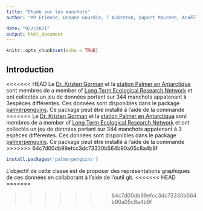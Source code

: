 ```yaml
---
title: "Etude sur les manchots"
author: "MP Etienne, Oceane Gourdin, T Aubreton, Duport Maureen, Anaëlle Ruault du Plessis, Manon Verdier, SERRE Renaud, Victor Schmitt et Klervi Choulette et Céline Tanguy, C Tanguy, Marine MS, G Brambilla"

date: "9/2/2021"
output: html_document
---
```


```r
knitr::opts_chunk$set(echo = TRUE)
```

## Introduction

<<<<<<< HEAD
Le [Dr. Kristen Gorman](https://www.uaf.edu/cfos/people/faculty/detail/kristen-gorman.php) et la [station Palmer en Antarctique](https://pal.lternet.edu/) sont membres de a member of [Long Term Ecological Research Network](https://lternet.edu/) et ont collectés un jeu de données portant sur 344 manchots appatenant à 3espèces différentes. Ces données sont disponibles dans le package [palmerpenguins](https://allisonhorst.github.io/palmerpenguins/). Ce package peut être installé à l'aide de la commande
=======
Le  [Dr. Kristen Gorman](https://www.uaf.edu/cfos/people/faculty/detail/kristen-gorman.php) et la [station Palmer en Antarctique](https://pal.lternet.edu/) sont membres  de a member of [ Long Term Ecological Research Network](https://lternet.edu/) et ont collectés un jeu de données portant sur 344 manchots appatenant à 3 espèces différentes. Ces données sont disponibles dans le package [palmerpenguins](https://allisonhorst.github.io/palmerpenguins/). Ce package peut être installé à l'aide de la commande
>>>>>>> 64c7d00db99efcc3dc73330b564b90a05c8a4b9f

```r
install.packages('palmerpenguins')
```

L'objectif de cette classe est de proposer des représentations graphiques de ces données en collaborant à l'aide de l'outil git.
<<<<<<< HEAD
=======


>>>>>>> 64c7d00db99efcc3dc73330b564b90a05c8a4b9f
